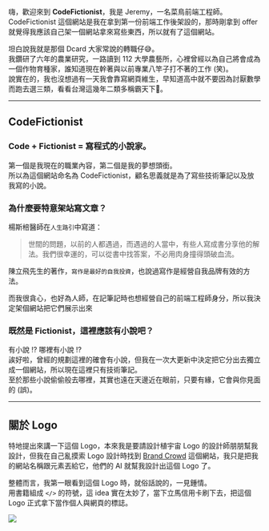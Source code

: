 嗨，歡迎來到 **CodeFictionist**，我是 Jeremy，一名菜鳥前端工程師。  
CodeFictionist 這個網站是我在拿到第一份前端工作後架設的，那時剛拿到 offer 就覺得我應該自己架一個網站拿來寫些東西，所以就有了這個網站。  

坦白說我就是那個 Dcard 大家常說的轉職仔:sweat_smile:。  
我鑽研了六年的農業研究，一路讀到 112 大學農藝所，心裡曾經以為自己將會成為一個作物育種家，誰知道現在幹著與以前專業八竿子打不著的工作 (笑)。  
說實在的，我也沒想過有一天我會靠寫網頁維生，早知道高中就不要因為討厭數學而跑去選三類，看看台灣這幾年二類多稱霸天下:grimacing:。

***

## CodeFictionist
### Code + Fictionist = 寫程式的小說家。
第一個是我現在的職業內容，第二個是我的夢想頭銜。  
所以為這個網站命名為 CodeFictionist，顧名思義就是為了寫些技術筆記以及放我寫的小說。

### 為什麼要特意架站寫文章？
楊斯棓醫師在`人生路引`中寫道：
> 世間的問題，以前的人都遇過，而遇過的人當中，有些人寫成書分享他的解法。我們很幸運的，可以從書中找答案，不必用肉身撞得頭破血流。

陳立飛先生的著作，`寫作是最好的自我投資`，也說過寫作是經營自我品牌有效的方法。

而我很貪心，也好為人師，在記筆記時也想經營自己的前端工程師身分，所以我決定架個網站把它們展示出來

### 既然是 Fictionist，這裡應該有小說吧？
有小說 !? 哪裡有小說 !?  
誒好啦，曾經的規劃這裡的確會有小說，但我在一次大更新中決定把它分出去獨立成一個網站，所以現在這裡只有技術筆記。  
至於那些小說偷偷般去哪裡，其實也遠在天邊近在眼前，只要有緣，它會與你見面的 (誤)。

***

## 關於 Logo
特地提出來講一下這個 Logo，本來我是要請設計植宇宙 Logo 的設計師朋朋幫我設計，但我在自己亂摸索 Logo 設計時找到 [Brand Crowd](https://www.brandcrowd.com/) 這個網站，我只是把我的網站名稱跟元素丟給它，他們的 AI 就幫我設計出這個 Logo 了。  

整體而言，我第一眼看到這個 Logo 時，就俗話說的，一見鍾情。  
用書籍組成 `</>` 的符號，這 idea 實在太妙了，當下立馬信用卡刷下去，把這個 Logo 正式拿下當作個人與網頁的標誌。

![](../../static/img/about.png)